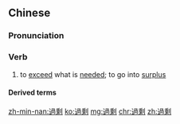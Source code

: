 {{also|过剩}}
==Chinese==
{{zh-forms|s=过剩}}

===Pronunciation===
{{zh-pron
|m=guòshèng
|c=gwo3 sing6,gwo3 zing6
|mn=kòe-sēng/kè-sēng/kòe-sīn/kè-sīn
|cat=v
}}

===Verb===
{{zh-verb}}

# to [[exceed]] what is [[needed]]; to go into [[surplus]]

====Derived terms====
{{zh-der|營養過剩}}

[[zh-min-nan:過剩]]
[[ko:過剩]]
[[mg:過剩]]
[[chr:過剩]]
[[zh:過剩]]